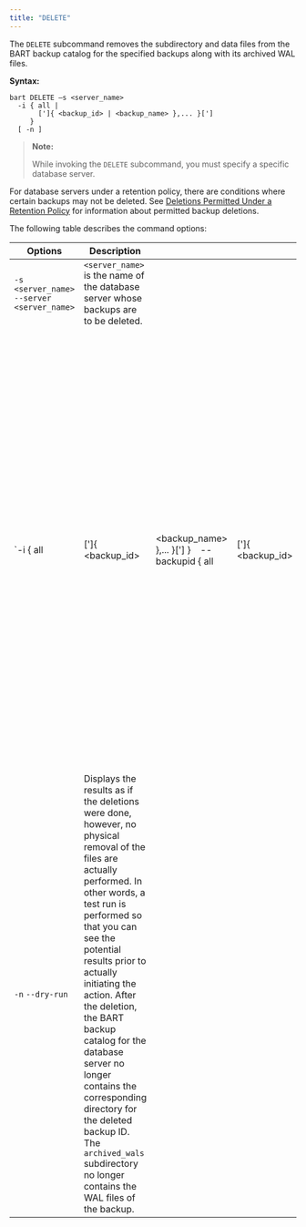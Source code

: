 ```yaml
---
title: "DELETE"
---
```


<div id="delete" class="registered_link"></div>

The `DELETE` subcommand removes the subdirectory and data files from the BART backup catalog for the specified backups along with its archived WAL files.

**Syntax:**

```text
bart DELETE –s <server_name>
  -i { all |
       [']{ <backup_id> | <backup_name> },... }[']
     }
  [ -n ]
```

> ****Note**:**
>
> While invoking the `DELETE` subcommand, you must specify a specific database server.

For database servers under a retention policy, there are conditions where certain backups may not be deleted. See [Deletions Permitted Under a Retention Policy](../02_managing_backups_using_a_retention_policy/04_managing_the_backups_based_on_the_retention_policy/#deletions_permitted_under_retention_policy) for information about permitted backup deletions.

The following table describes the command options:

| Options                                      | Description                                                                                                                                                                                                                                                                                                                                                                                                                                                                     |                                                   |                     |                                 |                                                                                                                                                                                                                                                                                                                                                                                                                                                                              |
| -------------------------------------------- | ------------------------------------------------------------------------------------------------------------------------------------------------------------------------------------------------------------------------------------------------------------------------------------------------------------------------------------------------------------------------------------------------------------------------------------------------------------------------------- | ------------------------------------------------- | ------------------- | ------------------------------- | ---------------------------------------------------------------------------------------------------------------------------------------------------------------------------------------------------------------------------------------------------------------------------------------------------------------------------------------------------------------------------------------------------------------------------------------------------------------------------- |
| `-s <server_name>`  `--server <server_name>` | `<server_name>` is the name of the database server whose backups are to be deleted.                                                                                                                                                                                                                                                                                                                                                                                             |                                                   |                     |                                 |                                                                                                                                                                                                                                                                                                                                                                                                                                                                              |
| \`-i { all                                   | [']{ &lt;backup_id>                                                                                                                                                                                                                                                                                                                                                                                                                                                             | &lt;backup_name> },... }['] }`  `--backupid { all | [']{ &lt;backup_id> | &lt;backup_name> },... }['] }\` | `<backup_id>` is the backup identifier of the backup to be deleted and `<backup_name>` is the user-defined alphanumeric name for the backup. Multiple backup identifiers and backup names may be specified in a comma-separated list. The list must be enclosed within single quotes if there is any white space appearing before or after each comma. If `all` is specified, all of the backups and their archived WAL files for the specified database server are deleted. |
| `-n` `--dry-run`                             | Displays the results as if the deletions were done, however, no physical removal of the files are actually performed. In other words, a test run is performed so that you can see the potential results prior to actually initiating the action. After the deletion, the BART backup catalog for the database server no longer contains the corresponding directory for the deleted backup ID. The `archived_wals` subdirectory no longer contains the WAL files of the backup. |                                                   |                     |                                 |                                                                                                                                                                                                                                                                                                                                                                                                                                                                              |
